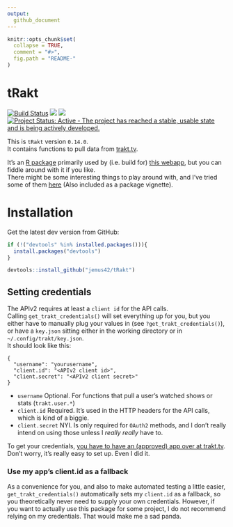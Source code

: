 ```yaml
---
output:
  github_document
---
```


<!-- README.md is generated from README.Rmd. Please edit that file -->

```r
knitr::opts_chunk$set(
  collapse = TRUE,
  comment = "#>",
  fig.path = "README-"
)
```

# tRakt 
[![Build Status](https://travis-ci.org/jemus42/tRakt.svg)](https://travis-ci.org/jemus42/tRakt) ![](http://www.r-pkg.org/badges/version/tRakt) ![](http://cranlogs.r-pkg.org/badges/grand-total/tRakt) [![Project Status: Active - The project has reached a stable, usable state and is being actively developed.](http://www.repostatus.org/badges/0.1.0/active.svg)](http://www.repostatus.org/#active)

This is `tRakt` version `0.14.0`.  
It contains functions to pull data from [trakt.tv](http://trakt.tv/).

It's an [R package](http://r-project.org) primarily used by (i.e. build for) [this webapp](http://trakt.jemu.name), but you can fiddle around with it if you like.  
There might be some interesting things to play around with, and I've tried some of them [here](http://cran.r-project.org/web/packages/tRakt/vignettes/tRakt-Usage.html) (Also included as a package vignette).

# Installation

Get the latest dev version from GitHub:

```r
if (!("devtools" %in% installed.packages())){
  install.packages("devtools")
}

devtools::install_github("jemus42/tRakt")
```

## Setting credentials

The APIv2 requires at least a `client id` for the API calls.  
Calling `get_trakt_credentials()` will set everything up for you, but you either have to
manually plug your values in (see `?get_trakt_credentials()`), or have a `key.json` sitting either in the working directory or in `~/.config/trakt/key.json`.  
It should look like this:

    {
      "username": "yourusername",
      "client.id": "<APIv2 client id>",
      "client.secret": "<APIv2 client secret>"
    }

* `username` Optional. For functions that pull a user's watched shows or stats (`trakt.user.*`)
* `client.id` Required. It's used in the HTTP headers for the API calls, which is kind of a biggie.
* `client.secret` NYI. Is only required for `OAuth2` methods, and I don't really intend on using those unless I *really really* have to.  

To get your credentials, [you have to have an (approved) app over at trakt.tv](http://trakt.tv/oauth/applications).  
Don't worry, it's really easy to set up. Even I did it.

### Use my app's client.id as a fallback

As a convenience for you, and also to make automated testing a little easier,
`get_trakt_credentials()` automatically sets my `client.id` as a fallback, so you theoretically
never need to supply your own credentials. However, if you want to actually use this package for
some project, I do not recommend relying on my credentials. That would make me a sad panda.
